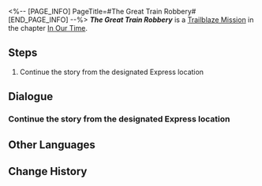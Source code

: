 <%-- [PAGE_INFO]
PageTitle=#The Great Train Robbery#
[END_PAGE_INFO] --%>
{{Stub|Dialogue.}}
{{Mission Infobox
|id            = 1032301
|title         = 
|image         = <!--Mission The Great Train Robbery.png-->
|type          = Trailblaze
|event_name    = 
|chapter       = In Our Time
|requirements  = [[Trailblaze Mission]] ''[[A Walk Among the Tombstones]]'' completed
|summary       = The Galaxy Ranger Boothill looks to be a mean customer at first glance, but it turns out he just wants to verify the Express' identity before forming a partnership. After seeing that the Express holds the token of The Hunt bequeathed by the Xianzhou Alliance, he also demonstrates his own sincerity and unveils a disturbing truth: The shadow of Nihility is invading the sweet dreams and Express the Crew might be in serious danger.
|characters    = Trailblazer
|startLocation = [[Penacony]] - [[Clock Studios Theme Park]]
|world         = Penacony
|area          = Clock Studios Theme Park
|prev          = A Walk Among the Tombstones
|next          = The Fool Always Rings Twice
|rewards       = Trailblaze EXP*300; Stellar Jade*40; Traveler's Guide*4; Lost Crystal*4; Clock Credits*150; Credit*30,000
}}
'''''The Great Train Robbery''''' is a [[Trailblaze Mission]] in the chapter [[In Our Time]].

==Steps==
# Continue the story from the designated Express location

<!--
==Gameplay Notes==

--><!--
==Trial Character==

-->
==Dialogue==
{{Stub Dialogue}}
===Continue the story from the designated Express location===
{{Mission Description|type=trailblaze|location=Clock Studios Theme Park|Despite Aventurine revealing The Family's dark secrets in Penacony to all at the cost of his own life, the countdown to the Charmony Festival continues thanks to the operations of The Family's united efforts. At the same time, the Astral Express seems to have welcomed an uninvited guest...}}
{{Dialogue Start}}
:{{tx}}
{{Dialogue End}}

==Other Languages==
{{Other Languages
|en   = The Great Train Robbery
|zhs  = 火车大劫案
|zht  = 火車大劫案
|ja   = 列車大強盗
|ko   = 대열차강도
|es   = Gran robo en el tren
|fr   = Le grand braquage du train
|ru   = Большое ограбление поезда
|th   = การปล้นรถไฟครั้งใหญ่
|vi   = Vụ Cướp Tàu
|de   = Der große Eisenbahnraub
|id   = Perampokan Besar Kereta
|pt   = O Grande Roubo do Trem
}}

==Change History==
{{Change History|2.2}}
